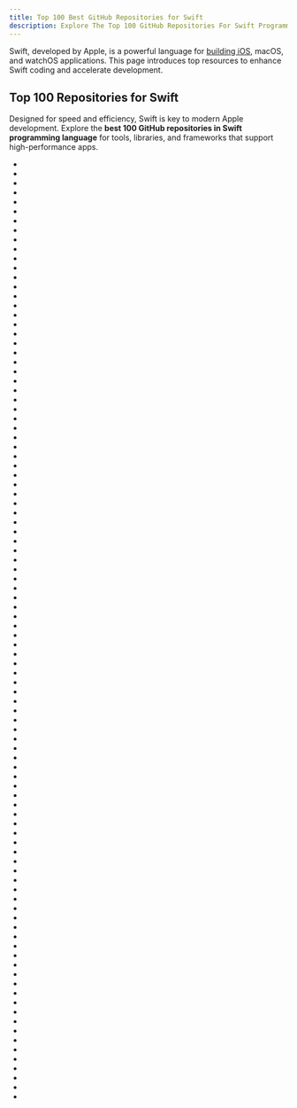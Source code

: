 ```yaml
---
title: Top 100 Best GitHub Repositories for Swift
description: Explore The Top 100 GitHub Repositories For Swift Programming Languages Listed Ranked By Most Stargazers And Forks By GitHub Community.
---
```


Swift, developed by Apple, is a powerful language for [building iOS](/repositories/frameworks/mobile-development), macOS, and watchOS applications. This page introduces top resources to enhance Swift coding and accelerate development.

## Top 100 Repositories for Swift

Designed for speed and efficiency, Swift is key to modern Apple development. Explore the **best 100 GitHub repositories in Swift programming language** for tools, libraries, and frameworks that support high-performance apps.

- <Badge owner="vsouza" repoName="awesome-ios" stars="https://img.shields.io/github/stars/vsouza/awesome-ios?style=flat&logoSize=auto" forks="https://img.shields.io/github/forks/vsouza/awesome-ios?style=flat&logoSize=auto"/>
- <Badge owner="Alamofire" repoName="Alamofire" stars="https://img.shields.io/github/stars/Alamofire/Alamofire?style=flat&logoSize=auto" forks="https://img.shields.io/github/forks/Alamofire/Alamofire?style=flat&logoSize=auto"/>
- <Badge owner="iina" repoName="iina" stars="https://img.shields.io/github/stars/iina/iina?style=flat&logoSize=auto" forks="https://img.shields.io/github/forks/iina/iina?style=flat&logoSize=auto"/>
- <Badge owner="shadowsocks" repoName="ShadowsocksX-NG" stars="https://img.shields.io/github/stars/shadowsocks/ShadowsocksX-NG?style=flat&logoSize=auto" forks="https://img.shields.io/github/forks/shadowsocks/ShadowsocksX-NG?style=flat&logoSize=auto"/>
- <Badge owner="kodecocodes" repoName="swift-algorithm-club" stars="https://img.shields.io/github/stars/kodecocodes/swift-algorithm-club?style=flat&logoSize=auto" forks="https://img.shields.io/github/forks/kodecocodes/swift-algorithm-club?style=flat&logoSize=auto"/>
- <Badge owner="MonitorControl" repoName="MonitorControl" stars="https://img.shields.io/github/stars/MonitorControl/MonitorControl?style=flat&logoSize=auto" forks="https://img.shields.io/github/forks/MonitorControl/MonitorControl?style=flat&logoSize=auto"/>
- <Badge owner="ChartsOrg" repoName="Charts" stars="https://img.shields.io/github/stars/ChartsOrg/Charts?style=flat&logoSize=auto" forks="https://img.shields.io/github/forks/ChartsOrg/Charts?style=flat&logoSize=auto"/>
- <Badge owner="utmapp" repoName="UTM" stars="https://img.shields.io/github/stars/utmapp/UTM?style=flat&logoSize=auto" forks="https://img.shields.io/github/forks/utmapp/UTM?style=flat&logoSize=auto"/>
- <Badge owner="rxhanson" repoName="Rectangle" stars="https://img.shields.io/github/stars/rxhanson/Rectangle?style=flat&logoSize=auto" forks="https://img.shields.io/github/forks/rxhanson/Rectangle?style=flat&logoSize=auto"/>
- <Badge owner="airbnb" repoName="lottie-ios" stars="https://img.shields.io/github/stars/airbnb/lottie-ios?style=flat&logoSize=auto" forks="https://img.shields.io/github/forks/airbnb/lottie-ios?style=flat&logoSize=auto"/>
- <Badge owner="exelban" repoName="stats" stars="https://img.shields.io/github/stars/exelban/stats?style=flat&logoSize=auto" forks="https://img.shields.io/github/forks/exelban/stats?style=flat&logoSize=auto"/>
- <Badge owner="vapor" repoName="vapor" stars="https://img.shields.io/github/stars/vapor/vapor?style=flat&logoSize=auto" forks="https://img.shields.io/github/forks/vapor/vapor?style=flat&logoSize=auto"/>
- <Badge owner="ReactiveX" repoName="RxSwift" stars="https://img.shields.io/github/stars/ReactiveX/RxSwift?style=flat&logoSize=auto" forks="https://img.shields.io/github/forks/ReactiveX/RxSwift?style=flat&logoSize=auto"/>
- <Badge owner="onevcat" repoName="Kingfisher" stars="https://img.shields.io/github/stars/onevcat/Kingfisher?style=flat&logoSize=auto" forks="https://img.shields.io/github/forks/onevcat/Kingfisher?style=flat&logoSize=auto"/>
- <Badge owner="SwiftyJSON" repoName="SwiftyJSON" stars="https://img.shields.io/github/stars/SwiftyJSON/SwiftyJSON?style=flat&logoSize=auto" forks="https://img.shields.io/github/forks/SwiftyJSON/SwiftyJSON?style=flat&logoSize=auto"/>
- <Badge owner="HeroTransitions" repoName="Hero" stars="https://img.shields.io/github/stars/HeroTransitions/Hero?style=flat&logoSize=auto" forks="https://img.shields.io/github/forks/HeroTransitions/Hero?style=flat&logoSize=auto"/>
- <Badge owner="CodeEditApp" repoName="CodeEdit" stars="https://img.shields.io/github/stars/CodeEditApp/CodeEdit?style=flat&logoSize=auto" forks="https://img.shields.io/github/forks/CodeEditApp/CodeEdit?style=flat&logoSize=auto"/>
- <Badge owner="JohnCoates" repoName="Aerial" stars="https://img.shields.io/github/stars/JohnCoates/Aerial?style=flat&logoSize=auto" forks="https://img.shields.io/github/forks/JohnCoates/Aerial?style=flat&logoSize=auto"/>
- <Badge owner="SnapKit" repoName="SnapKit" stars="https://img.shields.io/github/stars/SnapKit/SnapKit?style=flat&logoSize=auto" forks="https://img.shields.io/github/forks/SnapKit/SnapKit?style=flat&logoSize=auto"/>
- <Badge owner="ReactiveCocoa" repoName="ReactiveCocoa" stars="https://img.shields.io/github/stars/ReactiveCocoa/ReactiveCocoa?style=flat&logoSize=auto" forks="https://img.shields.io/github/forks/ReactiveCocoa/ReactiveCocoa?style=flat&logoSize=auto"/>
- <Badge owner="realm" repoName="SwiftLint" stars="https://img.shields.io/github/stars/realm/SwiftLint?style=flat&logoSize=auto" forks="https://img.shields.io/github/forks/realm/SwiftLint?style=flat&logoSize=auto"/>
- <Badge owner="hackiftekhar" repoName="IQKeyboardManager" stars="https://img.shields.io/github/stars/hackiftekhar/IQKeyboardManager?style=flat&logoSize=auto" forks="https://img.shields.io/github/forks/hackiftekhar/IQKeyboardManager?style=flat&logoSize=auto"/>
- <Badge owner="OpenEmu" repoName="OpenEmu" stars="https://img.shields.io/github/stars/OpenEmu/OpenEmu?style=flat&logoSize=auto" forks="https://img.shields.io/github/forks/OpenEmu/OpenEmu?style=flat&logoSize=auto"/>
- <Badge owner="ipader" repoName="SwiftGuide" stars="https://img.shields.io/github/stars/ipader/SwiftGuide?style=flat&logoSize=auto" forks="https://img.shields.io/github/forks/ipader/SwiftGuide?style=flat&logoSize=auto"/>
- <Badge owner="ochococo" repoName="Design-Patterns-In-Swift" stars="https://img.shields.io/github/stars/ochococo/Design-Patterns-In-Swift?style=flat&logoSize=auto" forks="https://img.shields.io/github/forks/ochococo/Design-Patterns-In-Swift?style=flat&logoSize=auto"/>
- <Badge owner="Moya" repoName="Moya" stars="https://img.shields.io/github/stars/Moya/Moya?style=flat&logoSize=auto" forks="https://img.shields.io/github/forks/Moya/Moya?style=flat&logoSize=auto"/>
- <Badge owner="Carthage" repoName="Carthage" stars="https://img.shields.io/github/stars/Carthage/Carthage?style=flat&logoSize=auto" forks="https://img.shields.io/github/forks/Carthage/Carthage?style=flat&logoSize=auto"/>
- <Badge owner="ianyh" repoName="Amethyst" stars="https://img.shields.io/github/stars/ianyh/Amethyst?style=flat&logoSize=auto" forks="https://img.shields.io/github/forks/ianyh/Amethyst?style=flat&logoSize=auto"/>
- <Badge owner="Caldis" repoName="Mos" stars="https://img.shields.io/github/stars/Caldis/Mos?style=flat&logoSize=auto" forks="https://img.shields.io/github/forks/Caldis/Mos?style=flat&logoSize=auto"/>
- <Badge owner="mxcl" repoName="PromiseKit" stars="https://img.shields.io/github/stars/mxcl/PromiseKit?style=flat&logoSize=auto" forks="https://img.shields.io/github/forks/mxcl/PromiseKit?style=flat&logoSize=auto"/>
- <Badge owner="MengTo" repoName="Spring" stars="https://img.shields.io/github/stars/MengTo/Spring?style=flat&logoSize=auto" forks="https://img.shields.io/github/forks/MengTo/Spring?style=flat&logoSize=auto"/>
- <Badge owner="SwifterSwift" repoName="SwifterSwift" stars="https://img.shields.io/github/stars/SwifterSwift/SwifterSwift?style=flat&logoSize=auto" forks="https://img.shields.io/github/forks/SwifterSwift/SwifterSwift?style=flat&logoSize=auto"/>
- <Badge owner="PerfectlySoft" repoName="Perfect" stars="https://img.shields.io/github/stars/PerfectlySoft/Perfect?style=flat&logoSize=auto" forks="https://img.shields.io/github/forks/PerfectlySoft/Perfect?style=flat&logoSize=auto"/>
- <Badge owner="jordanbaird" repoName="Ice" stars="https://img.shields.io/github/stars/jordanbaird/Ice?style=flat&logoSize=auto" forks="https://img.shields.io/github/forks/jordanbaird/Ice?style=flat&logoSize=auto"/>
- <Badge owner="p0deje" repoName="Maccy" stars="https://img.shields.io/github/stars/p0deje/Maccy?style=flat&logoSize=auto" forks="https://img.shields.io/github/forks/p0deje/Maccy?style=flat&logoSize=auto"/>
- <Badge owner="Juanpe" repoName="SkeletonView" stars="https://img.shields.io/github/stars/Juanpe/SkeletonView?style=flat&logoSize=auto" forks="https://img.shields.io/github/forks/Juanpe/SkeletonView?style=flat&logoSize=auto"/>
- <Badge owner="pointfreeco" repoName="swift-composable-architecture" stars="https://img.shields.io/github/stars/pointfreeco/swift-composable-architecture?style=flat&logoSize=auto" forks="https://img.shields.io/github/forks/pointfreeco/swift-composable-architecture?style=flat&logoSize=auto"/>
- <Badge owner="Whisky-App" repoName="Whisky" stars="https://img.shields.io/github/stars/Whisky-App/Whisky?style=flat&logoSize=auto" forks="https://img.shields.io/github/forks/Whisky-App/Whisky?style=flat&logoSize=auto"/>
- <Badge owner="mozilla-mobile" repoName="firefox-ios" stars="https://img.shields.io/github/stars/mozilla-mobile/firefox-ios?style=flat&logoSize=auto" forks="https://img.shields.io/github/forks/mozilla-mobile/firefox-ios?style=flat&logoSize=auto"/>
- <Badge owner="CosmicMind" repoName="Material" stars="https://img.shields.io/github/stars/CosmicMind/Material?style=flat&logoSize=auto" forks="https://img.shields.io/github/forks/CosmicMind/Material?style=flat&logoSize=auto"/>
- <Badge owner="xmartlabs" repoName="Eureka" stars="https://img.shields.io/github/stars/xmartlabs/Eureka?style=flat&logoSize=auto" forks="https://img.shields.io/github/forks/xmartlabs/Eureka?style=flat&logoSize=auto"/>
- <Badge owner="altstoreio" repoName="AltStore" stars="https://img.shields.io/github/stars/altstoreio/AltStore?style=flat&logoSize=auto" forks="https://img.shields.io/github/forks/altstoreio/AltStore?style=flat&logoSize=auto"/>
- <Badge owner="allenwong" repoName="30DaysofSwift" stars="https://img.shields.io/github/stars/allenwong/30DaysofSwift?style=flat&logoSize=auto" forks="https://img.shields.io/github/forks/allenwong/30DaysofSwift?style=flat&logoSize=auto"/>
- <Badge owner="dwarvesf" repoName="hidden" stars="https://img.shields.io/github/stars/dwarvesf/hidden?style=flat&logoSize=auto" forks="https://img.shields.io/github/forks/dwarvesf/hidden?style=flat&logoSize=auto"/>
- <Badge owner="Ramotion" repoName="animated-tab-bar" stars="https://img.shields.io/github/stars/Ramotion/animated-tab-bar?style=flat&logoSize=auto" forks="https://img.shields.io/github/forks/Ramotion/animated-tab-bar?style=flat&logoSize=auto"/>
- <Badge owner="mas-cli" repoName="mas" stars="https://img.shields.io/github/stars/mas-cli/mas?style=flat&logoSize=auto" forks="https://img.shields.io/github/forks/mas-cli/mas?style=flat&logoSize=auto"/>
- <Badge owner="lwouis" repoName="alt-tab-macos" stars="https://img.shields.io/github/stars/lwouis/alt-tab-macos?style=flat&logoSize=auto" forks="https://img.shields.io/github/forks/lwouis/alt-tab-macos?style=flat&logoSize=auto"/>
- <Badge owner="signalapp" repoName="Signal-iOS" stars="https://img.shields.io/github/stars/signalapp/Signal-iOS?style=flat&logoSize=auto" forks="https://img.shields.io/github/forks/signalapp/Signal-iOS?style=flat&logoSize=auto"/>
- <Badge owner="AudioKit" repoName="AudioKit" stars="https://img.shields.io/github/stars/AudioKit/AudioKit?style=flat&logoSize=auto" forks="https://img.shields.io/github/forks/AudioKit/AudioKit?style=flat&logoSize=auto"/>
- <Badge owner="ninjaprox" repoName="NVActivityIndicatorView" stars="https://img.shields.io/github/stars/ninjaprox/NVActivityIndicatorView?style=flat&logoSize=auto" forks="https://img.shields.io/github/forks/ninjaprox/NVActivityIndicatorView?style=flat&logoSize=auto"/>
- <Badge owner="Ramotion" repoName="folding-cell" stars="https://img.shields.io/github/stars/Ramotion/folding-cell?style=flat&logoSize=auto" forks="https://img.shields.io/github/forks/Ramotion/folding-cell?style=flat&logoSize=auto"/>
- <Badge owner="krzyzanowskim" repoName="CryptoSwift" stars="https://img.shields.io/github/stars/krzyzanowskim/CryptoSwift?style=flat&logoSize=auto" forks="https://img.shields.io/github/forks/krzyzanowskim/CryptoSwift?style=flat&logoSize=auto"/>
- <Badge owner="pock" repoName="pock" stars="https://img.shields.io/github/stars/pock/pock?style=flat&logoSize=auto" forks="https://img.shields.io/github/forks/pock/pock?style=flat&logoSize=auto"/>
- <Badge owner="Quick" repoName="Quick" stars="https://img.shields.io/github/stars/Quick/Quick?style=flat&logoSize=auto" forks="https://img.shields.io/github/forks/Quick/Quick?style=flat&logoSize=auto"/>
- <Badge owner="swiftlang" repoName="swift-package-manager" stars="https://img.shields.io/github/stars/swiftlang/swift-package-manager?style=flat&logoSize=auto" forks="https://img.shields.io/github/forks/swiftlang/swift-package-manager?style=flat&logoSize=auto"/>
- <Badge owner="stephencelis" repoName="SQLite.swift" stars="https://img.shields.io/github/stars/stephencelis/SQLite.swift?style=flat&logoSize=auto" forks="https://img.shields.io/github/forks/stephencelis/SQLite.swift?style=flat&logoSize=auto"/>
- <Badge owner="newlinedotco" repoName="FlappySwift" stars="https://img.shields.io/github/stars/newlinedotco/FlappySwift?style=flat&logoSize=auto" forks="https://img.shields.io/github/forks/newlinedotco/FlappySwift?style=flat&logoSize=auto"/>
- <Badge owner="mac-cain13" repoName="R.swift" stars="https://img.shields.io/github/stars/mac-cain13/R.swift?style=flat&logoSize=auto" forks="https://img.shields.io/github/forks/mac-cain13/R.swift?style=flat&logoSize=auto"/>
- <Badge owner="ChenYilong" repoName="iOSInterviewQuestions" stars="https://img.shields.io/github/stars/ChenYilong/iOSInterviewQuestions?style=flat&logoSize=auto" forks="https://img.shields.io/github/forks/ChenYilong/iOSInterviewQuestions?style=flat&logoSize=auto"/>
- <Badge owner="gao-sun" repoName="eul" stars="https://img.shields.io/github/stars/gao-sun/eul?style=flat&logoSize=auto" forks="https://img.shields.io/github/forks/gao-sun/eul?style=flat&logoSize=auto"/>
- <Badge owner="SwiftGen" repoName="SwiftGen" stars="https://img.shields.io/github/stars/SwiftGen/SwiftGen?style=flat&logoSize=auto" forks="https://img.shields.io/github/forks/SwiftGen/SwiftGen?style=flat&logoSize=auto"/>
- <Badge owner="DevToys-app" repoName="DevToysMac" stars="https://img.shields.io/github/stars/DevToys-app/DevToysMac?style=flat&logoSize=auto" forks="https://img.shields.io/github/forks/DevToys-app/DevToysMac?style=flat&logoSize=auto"/>
- <Badge owner="tristanhimmelman" repoName="ObjectMapper" stars="https://img.shields.io/github/stars/tristanhimmelman/ObjectMapper?style=flat&logoSize=auto" forks="https://img.shields.io/github/forks/tristanhimmelman/ObjectMapper?style=flat&logoSize=auto"/>
- <Badge owner="IBAnimatable" repoName="IBAnimatable" stars="https://img.shields.io/github/stars/IBAnimatable/IBAnimatable?style=flat&logoSize=auto" forks="https://img.shields.io/github/forks/IBAnimatable/IBAnimatable?style=flat&logoSize=auto"/>
- <Badge owner="insidegui" repoName="WWDC" stars="https://img.shields.io/github/stars/insidegui/WWDC?style=flat&logoSize=auto" forks="https://img.shields.io/github/forks/insidegui/WWDC?style=flat&logoSize=auto"/>
- <Badge owner="PlayCover" repoName="PlayCover" stars="https://img.shields.io/github/stars/PlayCover/PlayCover?style=flat&logoSize=auto" forks="https://img.shields.io/github/forks/PlayCover/PlayCover?style=flat&logoSize=auto"/>
- <Badge owner="seemoo-lab" repoName="openhaystack" stars="https://img.shields.io/github/stars/seemoo-lab/openhaystack?style=flat&logoSize=auto" forks="https://img.shields.io/github/forks/seemoo-lab/openhaystack?style=flat&logoSize=auto"/>
- <Badge owner="kickstarter" repoName="ios-oss" stars="https://img.shields.io/github/stars/kickstarter/ios-oss?style=flat&logoSize=auto" forks="https://img.shields.io/github/forks/kickstarter/ios-oss?style=flat&logoSize=auto"/>
- <Badge owner="Ranchero-Software" repoName="NetNewsWire" stars="https://img.shields.io/github/stars/Ranchero-Software/NetNewsWire?style=flat&logoSize=auto" forks="https://img.shields.io/github/forks/Ranchero-Software/NetNewsWire?style=flat&logoSize=auto"/>
- <Badge owner="daltoniam" repoName="Starscream" stars="https://img.shields.io/github/stars/daltoniam/Starscream?style=flat&logoSize=auto" forks="https://img.shields.io/github/forks/daltoniam/Starscream?style=flat&logoSize=auto"/>
- <Badge owner="toptal" repoName="gitignore.io" stars="https://img.shields.io/github/stars/toptal/gitignore.io?style=flat&logoSize=auto" forks="https://img.shields.io/github/forks/toptal/gitignore.io?style=flat&logoSize=auto"/>
- <Badge owner="Mortennn" repoName="Dozer" stars="https://img.shields.io/github/stars/Mortennn/Dozer?style=flat&logoSize=auto" forks="https://img.shields.io/github/forks/Mortennn/Dozer?style=flat&logoSize=auto"/>
- <Badge owner="kean" repoName="Nuke" stars="https://img.shields.io/github/stars/kean/Nuke?style=flat&logoSize=auto" forks="https://img.shields.io/github/forks/kean/Nuke?style=flat&logoSize=auto"/>
- <Badge owner="soapyigu" repoName="Swift-30-Projects" stars="https://img.shields.io/github/stars/soapyigu/Swift-30-Projects?style=flat&logoSize=auto" forks="https://img.shields.io/github/forks/soapyigu/Swift-30-Projects?style=flat&logoSize=auto"/>
- <Badge owner="lexrus" repoName="LTMorphingLabel" stars="https://img.shields.io/github/stars/lexrus/LTMorphingLabel?style=flat&logoSize=auto" forks="https://img.shields.io/github/forks/lexrus/LTMorphingLabel?style=flat&logoSize=auto"/>
- <Badge owner="apple" repoName="swift-nio" stars="https://img.shields.io/github/stars/apple/swift-nio?style=flat&logoSize=auto" forks="https://img.shields.io/github/forks/apple/swift-nio?style=flat&logoSize=auto"/>
- <Badge owner="ashleymills" repoName="Reachability.swift" stars="https://img.shields.io/github/stars/ashleymills/Reachability.swift?style=flat&logoSize=auto" forks="https://img.shields.io/github/forks/ashleymills/Reachability.swift?style=flat&logoSize=auto"/>
- <Badge owner="kishikawakatsumi" repoName="KeychainAccess" stars="https://img.shields.io/github/stars/kishikawakatsumi/KeychainAccess?style=flat&logoSize=auto" forks="https://img.shields.io/github/forks/kishikawakatsumi/KeychainAccess?style=flat&logoSize=auto"/>
- <Badge owner="AppHouseKitchen" repoName="AlDente-Charge-Limiter" stars="https://img.shields.io/github/stars/AppHouseKitchen/AlDente-Charge-Limiter?style=flat&logoSize=auto" forks="https://img.shields.io/github/forks/AppHouseKitchen/AlDente-Charge-Limiter?style=flat&logoSize=auto"/>
- <Badge owner="nicklockwood" repoName="SwiftFormat" stars="https://img.shields.io/github/stars/nicklockwood/SwiftFormat?style=flat&logoSize=auto" forks="https://img.shields.io/github/forks/nicklockwood/SwiftFormat?style=flat&logoSize=auto"/>
- <Badge owner="olucurious" repoName="Awesome-ARKit" stars="https://img.shields.io/github/stars/olucurious/Awesome-ARKit?style=flat&logoSize=auto" forks="https://img.shields.io/github/forks/olucurious/Awesome-ARKit?style=flat&logoSize=auto"/>
- <Badge owner="facebook" repoName="facebook-ios-sdk" stars="https://img.shields.io/github/stars/facebook/facebook-ios-sdk?style=flat&logoSize=auto" forks="https://img.shields.io/github/forks/facebook/facebook-ios-sdk?style=flat&logoSize=auto"/>
- <Badge owner="sindresorhus" repoName="Gifski" stars="https://img.shields.io/github/stars/sindresorhus/Gifski?style=flat&logoSize=auto" forks="https://img.shields.io/github/forks/sindresorhus/Gifski?style=flat&logoSize=auto"/>
- <Badge owner="intitni" repoName="CopilotForXcode" stars="https://img.shields.io/github/stars/intitni/CopilotForXcode?style=flat&logoSize=auto" forks="https://img.shields.io/github/forks/intitni/CopilotForXcode?style=flat&logoSize=auto"/>
- <Badge owner="krzysztofzablocki" repoName="Sourcery" stars="https://img.shields.io/github/stars/krzysztofzablocki/Sourcery?style=flat&logoSize=auto" forks="https://img.shields.io/github/forks/krzysztofzablocki/Sourcery?style=flat&logoSize=auto"/>
- <Badge owner="Clipy" repoName="Clipy" stars="https://img.shields.io/github/stars/Clipy/Clipy?style=flat&logoSize=auto" forks="https://img.shields.io/github/forks/Clipy/Clipy?style=flat&logoSize=auto"/>
- <Badge owner="Kitura" repoName="Kitura" stars="https://img.shields.io/github/stars/Kitura/Kitura?style=flat&logoSize=auto" forks="https://img.shields.io/github/forks/Kitura/Kitura?style=flat&logoSize=auto"/>
- <Badge owner="malcommac" repoName="SwiftDate" stars="https://img.shields.io/github/stars/malcommac/SwiftDate?style=flat&logoSize=auto" forks="https://img.shields.io/github/forks/malcommac/SwiftDate?style=flat&logoSize=auto"/>
- <Badge owner="patchthecode" repoName="JTAppleCalendar" stars="https://img.shields.io/github/stars/patchthecode/JTAppleCalendar?style=flat&logoSize=auto" forks="https://img.shields.io/github/forks/patchthecode/JTAppleCalendar?style=flat&logoSize=auto"/>
- <Badge owner="ReSwift" repoName="ReSwift" stars="https://img.shields.io/github/stars/ReSwift/ReSwift?style=flat&logoSize=auto" forks="https://img.shields.io/github/forks/ReSwift/ReSwift?style=flat&logoSize=auto"/>
- <Badge owner="Lona" repoName="Lona" stars="https://img.shields.io/github/stars/Lona/Lona?style=flat&logoSize=auto" forks="https://img.shields.io/github/forks/Lona/Lona?style=flat&logoSize=auto"/>
- <Badge owner="mrousavy" repoName="react-native-vision-camera" stars="https://img.shields.io/github/stars/mrousavy/react-native-vision-camera?style=flat&logoSize=auto" forks="https://img.shields.io/github/forks/mrousavy/react-native-vision-camera?style=flat&logoSize=auto"/>
- <Badge owner="MochiDiffusion" repoName="MochiDiffusion" stars="https://img.shields.io/github/stars/MochiDiffusion/MochiDiffusion?style=flat&logoSize=auto" forks="https://img.shields.io/github/forks/MochiDiffusion/MochiDiffusion?style=flat&logoSize=auto"/>
- <Badge owner="robb" repoName="Cartography" stars="https://img.shields.io/github/stars/robb/Cartography?style=flat&logoSize=auto" forks="https://img.shields.io/github/forks/robb/Cartography?style=flat&logoSize=auto"/>
- <Badge owner="SwiftKickMobile" repoName="SwiftMessages" stars="https://img.shields.io/github/stars/SwiftKickMobile/SwiftMessages?style=flat&logoSize=auto" forks="https://img.shields.io/github/forks/SwiftKickMobile/SwiftMessages?style=flat&logoSize=auto"/>
- <Badge owner="marcosgriselli" repoName="ViewAnimator" stars="https://img.shields.io/github/stars/marcosgriselli/ViewAnimator?style=flat&logoSize=auto" forks="https://img.shields.io/github/forks/marcosgriselli/ViewAnimator?style=flat&logoSize=auto"/>
- <Badge owner="maxgoedjen" repoName="secretive" stars="https://img.shields.io/github/stars/maxgoedjen/secretive?style=flat&logoSize=auto" forks="https://img.shields.io/github/forks/maxgoedjen/secretive?style=flat&logoSize=auto"/>
- <Badge owner="WenchaoD" repoName="FSPagerView" stars="https://img.shields.io/github/stars/WenchaoD/FSPagerView?style=flat&logoSize=auto" forks="https://img.shields.io/github/forks/WenchaoD/FSPagerView?style=flat&logoSize=auto"/>
- <Badge owner="TheWidlarzGroup" repoName="react-native-video" stars="https://img.shields.io/github/stars/TheWidlarzGroup/react-native-video?style=flat&logoSize=auto" forks="https://img.shields.io/github/forks/TheWidlarzGroup/react-native-video?style=flat&logoSize=auto"/>
- <Badge owner="yonaskolb" repoName="XcodeGen" stars="https://img.shields.io/github/stars/yonaskolb/XcodeGen?style=flat&logoSize=auto" forks="https://img.shields.io/github/forks/yonaskolb/XcodeGen?style=flat&logoSize=auto"/>

